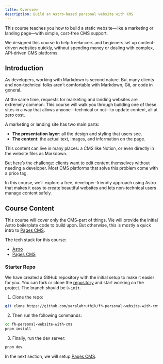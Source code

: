 ```yaml
---
title: Overview
description: Build an Astro-based personal website with CMS
---
```


This course teaches you how to build a static website—like a marketing or landing page—with simple, cost-free CMS support.

<Callout>
  We designed this course to help freelancers and beginners set up
  content-driven websites quickly, without spending money or dealing with
  complex, API-driven CMS platforms.
</Callout>

## Introduction

As developers, working with Markdown is second nature. But many clients and non-technical folks aren’t comfortable with Markdown, Git, or code in general.

At the same time, requests for marketing and landing websites are extremely common. This course will walk you through building one of these sites in a way that allows anyone—technical or not—to update content, all at zero cost.

A marketing or landing site has two main parts:

- **The presentation layer**: all the design and styling that users see.
- **The content**: the actual text, images, and information on the page.

This content can live in many places: a CMS like Notion, or even directly in the website files as Markdown.

But here’s the challenge: clients want to edit content themselves without needing a developer. Most CMS platforms that solve this problem come with a price tag.

In this course, we’ll explore a free, developer-friendly approach using Astro that makes it easy to create beautiful websites and lets non-technical users manage content safely.

## Course Content

This course will cover only the CMS-part of things. We will provide the initial Astro boilerplate code to build upon. But otherwise, this is mostly a quick intro to [Pages CMS](https://pagescms.org/).

The tech stack for this course:

- [Astro](https://astro.build/)
- [Pages CMS](https://pagescms.org/)

### Starter Repo

We have created a GitHub repository with the initial setup to make it easier for you. You can fork or clone the [repository](https://github.com/yaralahruthik/fh-personal-website-with-cms) and start working on the project. The branch should be `0-init`.

1. Clone the repo:

```sh
git clone https://github.com/yaralahruthik/fh-personal-website-with-cms.git
```

2. Then run the following commands:

```sh
cd fh-personal-website-with-cms
pnpm install
```

3. Finally, run the dev server:

```sh
pnpm dev
```

In the next section, we will setup [Pages CMS](https://pagescms.org/).
